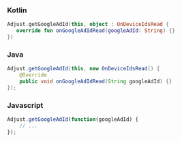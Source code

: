 <Tabs>
<Tab sync="kotlin">

### Kotlin

```kotlin
Adjust.getGoogleAdId(this, object : OnDeviceIdsRead {
   override fun onGoogleAdIdRead(googleAdId: String) {}
})
```

</Tab>

<Tab sync="java" >

### Java

```java
Adjust.getGoogleAdId(this, new OnDeviceIdsRead() {
    @Override
    public void onGoogleAdIdRead(String googleAdId) {}
});
```

</Tab>

<Tab sync="js" >

### Javascript

```js
Adjust.getGoogleAdId(function(googleAdId) {
    // ...
});
```

</Tab>
</Tabs>
